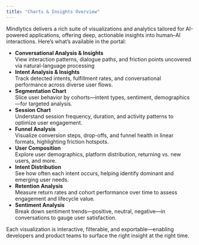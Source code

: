 ```yaml
---
title: "Charts & Insights Overview"
---
```


Mindlytics delivers a rich suite of visualizations and analytics tailored for AI-powered applications, offering deep, actionable insights into human–AI interactions. Here’s what’s available in the portal:

- **Conversational Analysis & Insights**\
  View interaction patterns, dialogue paths, and friction points uncovered via natural-language processing
- **Intent Analysis & Insights**\
  Track detected intents, fulfillment rates, and conversational performance across diverse user flows.
- **Segmentation Chart**\
  Slice user behavior by cohorts—intent types, sentiment, demographics—for targeted analysis.
- **Session Chart**\
  Understand session frequency, duration, and activity patterns to optimize user engagement.
- **Funnel Analysis**\
  Visualize conversion steps, drop-offs, and funnel health in linear formats, highlighting friction hotspots.
- **User Composition**\
  Explore user demographics, platform distribution, returning vs. new users, and more.
- **Intent Distribution**\
  See how often each intent occurs, helping identify dominant and emerging user needs.
- **Retention Analysis**\
  Measure return rates and cohort performance over time to assess engagement and lifecycle value.
- **Sentiment Analysis**\
  Break down sentiment trends—positive, neutral, negative—in conversations to gauge user satisfaction.

Each visualization is interactive, filterable, and exportable—enabling developers and product teams to surface the right insight at the right time.